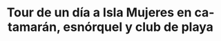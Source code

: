 ---
lang: "es"
title: "Tour de un día a Isla Mujeres en catamarán, esnórquel y club de playa"
description: "Embárcate en un inolvidable viaje de un día a Isla Mujeres, donde te esperan aguas turquesas y una vibrante vida marina. Esta excursión de día completo incluye un paseo en catamarán, esnórquel, un delicioso almuerzo buffet y tiempo para explorar la encantadora isla. Navega hacia un día de aventura en Isla Mujeres, donde aguas cristalinas y una vibrante vida marina te llaman. Disfruta de un emocionante paseo en catamarán, bucea en impresionantes arrecifes de coral, saborea un delicioso almuerzo buffet y explora las pintorescas calles de la isla. Esta excursión promete una combinación perfecta de relajación y emoción en el paraíso."
recommend: "427 recomendado"
price: 70
duration: "7 horas"
image:
    src: "/assets/covers/landing-top-things/catamaran-isla-mujeres-tour.webp"
    alt: "Tour en catamarán a Isla Mujeres"
url: "/tour/isla-mujeres-catamaran-snorkeling-beachclub/"
highlights:
-   title: "Esnórquel:"
    description: "Explora el vibrante arrecife en Bahía Mujeres."
-   title: "Club de playa:"
    description: "Disfruta de un almuerzo buffet y barra libre en un club de playa privado."
includes: ["Paseo en catamarán, equipo de esnórquel, almuerzo buffet, barra libre."]
notIncludes: ["Tarifas de muelle y parque marino ($20 USD/persona), recogida y regreso al hotel, fotos, souvenirs, propinas."]
---